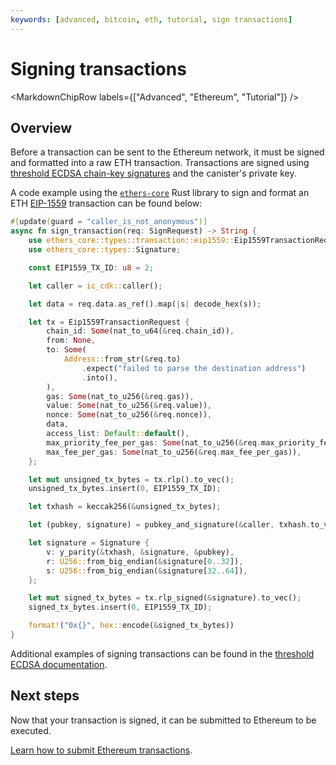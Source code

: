 ```yaml
---
keywords: [advanced, bitcoin, eth, tutorial, sign transactions]
---
```



# Signing transactions

<MarkdownChipRow labels={["Advanced", "Ethereum", "Tutorial"]} />

## Overview

Before a transaction can be sent to the Ethereum network, it must be signed and formatted into a raw ETH transaction. Transactions are signed using [threshold ECDSA chain-key signatures](docs/current/developer-docs/smart-contracts/encryption/t-ecdsa) and the canister's private key.

A code example using the [`ethers-core`](https://github.com/gakonst/ethers-rs) Rust library to sign and format an ETH [EIP-1559](https://eips.ethereum.org/EIPS/eip-1559) transaction can be found below:

```rust
#[update(guard = "caller_is_not_anonymous")]
async fn sign_transaction(req: SignRequest) -> String {
    use ethers_core::types::transaction::eip1559::Eip1559TransactionRequest;
    use ethers_core::types::Signature;

    const EIP1559_TX_ID: u8 = 2;

    let caller = ic_cdk::caller();

    let data = req.data.as_ref().map(|s| decode_hex(s));

    let tx = Eip1559TransactionRequest {
        chain_id: Some(nat_to_u64(&req.chain_id)),
        from: None,
        to: Some(
            Address::from_str(&req.to)
                .expect("failed to parse the destination address")
                .into(),
        ),
        gas: Some(nat_to_u256(&req.gas)),
        value: Some(nat_to_u256(&req.value)),
        nonce: Some(nat_to_u256(&req.nonce)),
        data,
        access_list: Default::default(),
        max_priority_fee_per_gas: Some(nat_to_u256(&req.max_priority_fee_per_gas)),
        max_fee_per_gas: Some(nat_to_u256(&req.max_fee_per_gas)),
    };

    let mut unsigned_tx_bytes = tx.rlp().to_vec();
    unsigned_tx_bytes.insert(0, EIP1559_TX_ID);

    let txhash = keccak256(&unsigned_tx_bytes);

    let (pubkey, signature) = pubkey_and_signature(&caller, txhash.to_vec()).await;

    let signature = Signature {
        v: y_parity(&txhash, &signature, &pubkey),
        r: U256::from_big_endian(&signature[0..32]),
        s: U256::from_big_endian(&signature[32..64]),
    };

    let mut signed_tx_bytes = tx.rlp_signed(&signature).to_vec();
    signed_tx_bytes.insert(0, EIP1559_TX_ID);

    format!("0x{}", hex::encode(&signed_tx_bytes))
}

```

Additional examples of signing transactions can be found in the [threshold ECDSA documentation](/docs/current/developer-docs/smart-contracts/encryption/signing-transactions).


## Next steps

Now that your transaction is signed, it can be submitted to Ethereum to be executed.

[Learn how to submit Ethereum transactions](submit-transactions.mdx).

